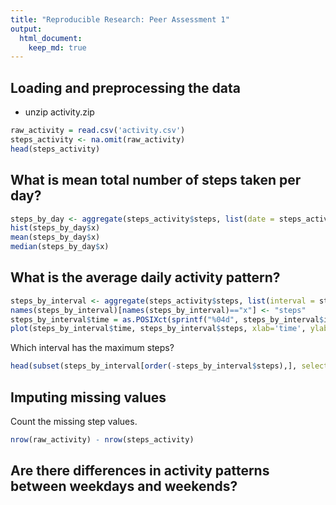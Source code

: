 ```yaml
---
title: "Reproducible Research: Peer Assessment 1"
output: 
  html_document:
    keep_md: true
---
```



## Loading and preprocessing the data

* unzip activity.zip

```r
raw_activity = read.csv('activity.csv')
steps_activity <- na.omit(raw_activity)
head(steps_activity)
```

## What is mean total number of steps taken per day?

```r
steps_by_day <- aggregate(steps_activity$steps, list(date = steps_activity$date), sum)
hist(steps_by_day$x)
mean(steps_by_day$x)
median(steps_by_day$x)
```

## What is the average daily activity pattern?

```r
steps_by_interval <- aggregate(steps_activity$steps, list(interval = steps_activity$interval), mean)
names(steps_by_interval)[names(steps_by_interval)=="x"] <- "steps"
steps_by_interval$time = as.POSIXct(sprintf("%04d", steps_by_interval$interval), format="%H%M")
plot(steps_by_interval$time, steps_by_interval$steps, xlab='time', ylab='average number of steps')
```

Which interval has the maximum steps?

```r
head(subset(steps_by_interval[order(-steps_by_interval$steps),], select=c('interval', 'steps')), 1)
```

## Imputing missing values

Count the missing step values.

```r
nrow(raw_activity) - nrow(steps_activity)
```



## Are there differences in activity patterns between weekdays and weekends?

